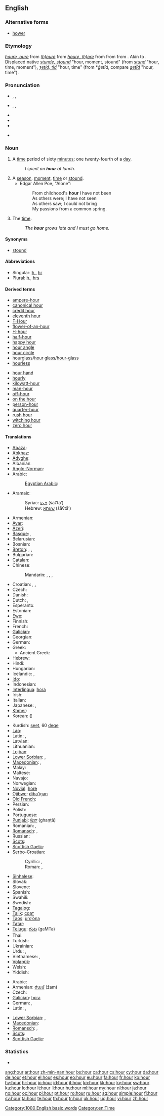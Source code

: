 ==English==

===Alternative forms===
* [[hower]] {{qualifier|archaic}}

===Etymology===
{{etyl|enm}} ''[[houre#Middle English|houre, oure]]'' from {{etyl|xno}} ''[[houre#Anglo-Norman|(h)oure]]'' from {{etyl|fro}} ''[[houre#Old French|houre, (h)ore]]'' from {{etyl|la}} {{term|hora|hōra|lang=la|hour}} from {{etyl|grc}} {{term|ὥρα||any time or period, whether of the year, month, or day|tr=hōrā|sc=polytonic|lang=grc}} from {{proto|Indo-European|yer-||yor-|year, season}}. Akin to {{ang}} {{term|lang=ang|gear|ġēar|year}}. Displaced native {{enm}} ''[[stound#Middle English|stunde, stound]]'' "hour, moment, stound" (from {{ang}} ''[[stund#Old English|stund]]'' "hour, time, moment"), {{enm}} ''[[itid#Middle English|ȝetid, tid]]'' "hour, time" (from {{ang}} *''ġetīd'', compare {{etyl|osx|-}} ''[[getid#Old Low Saxon|getīd]]'' "hour, time").

===Pronunciation===
* {{a|RP|Australia}} {{enPR|owər}}, {{IPA|/aʊ̯ə(ɹ)/}}, {{SAMPA|/aU@r/}}
* {{a|US|Canada}} {{enPR|owr}}, {{IPA|/aʊ̯ɚ/}}, {{SAMPA|/aU@`/}}
* {{audio|en-us-hour.ogg|Audio (US)}}
* {{audio|En-uk-an hour.ogg|Audio (UK)}}
* {{rhymes|aʊər}}
* {{homophones|our}} {{qualifier|depending on accent}}

===Noun===
{{wikipedia}}
{{en-noun}}

# A [[time]] period of sixty [[minute]]s; one twenty-fourth of a [[day]].
#: ''I spent an '''hour''' at lunch.''
# A [[season]], [[moment]], [[time]] or [[stound]].
#* Edgar Allen Poe, "Alone":
#*: From childhood's '''hour''' I have not been
#*: As others were; I have not seen
#*: As others saw; I could not bring
#*: My passions from a common spring.
# {{poetic}} The [[time]].
#: ''The '''hour''' grows late and I must go home.''

====Synonyms====
* [[stound]]

====Abbreviations====
* Singular: [[h.]], [[hr]]
* Plural: [[h.]], [[hrs]]

====Derived terms====
{{rel-top}}
* [[ampere-hour]]
* [[canonical hour]]
* [[credit hour]]
* [[eleventh hour]]
* [[F-Hour]]
* [[flower-of-an-hour]]
* [[H-hour]]
* [[half-hour]]
* [[happy hour]]
* [[hour angle]]
* [[hour circle]]
* [[hourglass]]/[[hour glass]]/[[hour-glass]]
* [[hourless]]
{{rel-mid}}
* [[hour hand]]
* [[hourly]]
* [[kilowatt-hour]]
* [[man-hour]]
* [[off-hour]]
* [[on the hour]]
* [[person-hour]]
* [[quarter-hour]]
* [[rush hour]]
* [[witching hour]]
* [[zero hour]]
{{rel-bottom}}

{{lookfrom|hour}}

====Translations====
{{trans-top|Time period of sixty minutes}}
* [[Abaza]]: {{tø|abq|сахӀат|sc=Cyrl}}
* [[Abkhaz]]: {{t|ab|асааҭ|sc=Cyrl}}
* [[Adyghe]]: {{tø|ady|сыхьат|sc=Cyrl}}
* Albanian: {{t-|sq|orë|f|xs=Albanian}}
* [[Anglo-Norman]]: {{tø|xno|houre}}
* Arabic: {{t+|ar|ساعة|f|tr=saa3a}}
*: [[Egyptian Arabic]]: {{tø|arz|ساعة|f|tr=saʕa|sc=Arab}}
* Aramaic:
*: Syriac: [[ܫܥܬܐ]] (šāʕtā’) {{f}}
*: Hebrew: [[שעתא]] (šāʕtā’) {{f}}
* Armenian: {{t+|hy|ժամ|tr=žam}}
* [[Avar]]: {{t|av|сагӀат|sc=Cyrl}}
* [[Azeri]]: {{t+|az|saat|xs=Azeri}}
* [[Basque]]: {{t-|eu|ordu|xs=Basque}}, {{t|eu|oren}}
* Belarusian: {{t|be|гадзіна|f|tr=hadzína|sc=Cyrl}}
* Bosnian: {{t-|bs|sat|m}}
* [[Breton]]: {{t|br|eur|f|xs=Breton}}, {{t|br|eureier|xs=Breton}}, {{t|br|eurvezh|f|xs=Breton}}
* Bulgarian: {{t+|bg|час|m|tr=čas}}
* [[Catalan]]: {{t-|ca|hora|f}}
* Chinese:
*: Mandarin: {{t|zh|小時|sc=Hani}}, {{t|zh|小时|tr=xiǎoshí|sc=Hani}}, {{qualifier|informal}} {{t|zh|鐘頭|sc=Hani}}, {{t|zh|钟头|tr=zhōngtóu|sc=Hani}}
* Croatian: {{t+|hr|sat|m}}, {{t+|hr|ura|f}}, {{t-|hr|čas|m}}
* Czech: {{t+|cs|hodina|f}}
* Danish: {{t+|da|time}}
* Dutch: {{t+|nl|uur|n}}, {{t-|nl|stonde|f}}
* Esperanto: {{t-|eo|horo|xs=Esperanto}}
* Estonian: {{t+|et|tund}}
* [[Ewe]]: {{tø|ee|gaƒoƒo|xs=Ewe}}
* Finnish: {{t+|fi|tunti}}
* French: {{t+|fr|heure|f}}
* [[Galician]]: {{t-|gl|hora|f|xs=Galician}}
* Georgian: {{t-|ka|საათი|tr=saat’i|sc=Geor|xs=Georgian}}
* German: {{t+|de|Stunde|f}}
* Greek: {{t+|el|ώρα|f|tr=óra}}
** Ancient Greek: {{tø|grc|ὥρα|f|tr=hóra|xs=Ancient Greek}}
* Hebrew: {{t+|he|שעה|f|tr=shah-AH}}
* Hindi: {{t|hi|घंटा|m|tr=ghãṇṭā|sc=Deva}}
* Hungarian: {{t+|hu|óra}}
* Icelandic: {{t+|is|klukkustund}}, {{t+|is|klukkutími}}
* [[Ido]]: {{t+|io|horo|xs=Ido}}
* Indonesian: {{t-|id|jam|xs=Indonesian}}
* [[Interlingua]]: [[hora]]
* Irish: {{t|ga|uair|f}}
* Italian: {{t+|it|ora|f}}
* Japanese: {{t|ja|時|tr=[[じ]], ji|sc=Jpan}}, {{t|ja|時間|tr=[[じかん]], jikan|sc=Jpan}}
* [[Khmer]]: {{t|km|ម៉ោង|tr=maong|sc=Khmr}}
* Korean: {{t|ko|시|tr=si|sc=Kore}} ({{t|ko|時|sc=Kore}})
{{trans-mid}}
* Kurdish: [[seet]], 60 [[deqe]]
* [[Lao]]: {{t+|lo|ຊົ່ວໂມງ|tr=sua-mööng|sc=Laoo|xs=Lao}}
* Latin: {{t+|la|hora}}, {{t+|la|hora|f}}
* Latvian: {{t-|lv|stunda|f|xs=Latvian}}
* Lithuanian: {{t+|lt|valanda|f|xs=Lithuanian}}
* [[Lojban]]: {{t-|jbo|cacra|xs=Lojban}}
* [[Lower Sorbian]]: {{tø|dsb|góźina|f}},  {{tø|dsb|góźinka|f}}
* [[Macedonian]]: {{t+|mk|час|m|tr=čas}},  {{t|mk|саат|m|tr=sáat}}
* Malay: {{t+|ms|jam|xs=Malay}}
* Maltese: {{t-|mt|siegħa|xs=Maltese}}
* Navajo: {{tø|nv|óola}}
* Norwegian: {{t+|no|time}}
* [[Novial]]: [[hore]]
* [[Ojibwe]]: [[diba'igan]]
* [[Old French]]: {{tø|fro|eure|f}}
* Persian: {{t|fa|ساعت|tr=sâ'at|sc=fa-Arab}}
* Polish: {{t+|pl|godzina|f}}
* Portuguese: {{t+|pt|hora|f}}
* [[Punjabi]]: [[ਘੰਟਾ]] (ghaṇṭā)
* Romanian: {{t+|ro|oră|f}}, {{t+|ro|ceas|m|f}}
* [[Romansch]]: {{t|rm|ura|f}}, {{t|rm|oura|f}}
* Russian: {{t|ru|час|m|tr=čas|sc=Cyrl}}
* [[Scots]]: {{tø|sco|oor|xs=Scots}}
* [[Scottish Gaelic]]: {{t-|gd|uair|f|xs=Scottish Gaelic}}
* Serbo-Croatian:
*: Cyrillic: {{t|sh|сат|m}}, {{qualifier|Bosnian, Serbian}} {{t|sh|час|m}}
*: Roman: {{t|sh|sat|m}}, {{qualifier|Bosnian, Serbian}} {{t|sh|čas|m}}
* [[Sinhalese]]: {{t|si|පැය|tr=pæya|sc=Sinh}}
* Slovak: {{t|sk|hodina|f}}
* Slovene: {{t+|sl|ura|f}}
* Spanish: {{t+|es|hora|f}}
* Swahili: {{t+|sw|saa|xs=Swahili}}
* Swedish: {{t+|sv|timme|c}}
* [[Tagalog]]: {{t|tl|oras}}
* [[Tajik]]: [[соат]]
* [[Taos]]: [[ùro’óna]]
* [[Tatar]]: {{t+|tt|сәгать|sc=Cyrl|xs=Tatar}}
* [[Telugu]]: [[గంట]] (gaMTa)
* Thai: {{t|th|ชั่วโมง|sc=Thai}}
* Turkish: {{t+|tr|saat}}
* Ukrainian: {{t|uk|година|f|tr=hodýna|sc=Cyrl}}
* Urdu: {{t|ur|گھنٹا|m|tr=ghãṇṭā|sc=ur-Arab}}, {{t|ur|گھنٹہ|m|tr=ghãṇṭā|sc=ur-Arab}}
* Vietnamese: {{t|vi|giờ}}, {{t|vi|tiếng}}
* [[Volapük]]: {{t|vo|düp}}
* Welsh: {{t+|cy|awr|f|xs=Welsh}}
* Yiddish: {{t|yi|שעה|f|tr=sho|sc=Hebr}}
{{trans-bottom}}

{{trans-top|the time}}
* Arabic: {{t+|ar|وقت|alt=وَقْت}}
* Armenian: [[ժամ]] (žam)
* Czech: {{t+|cs|hodina|f}}
* [[Galician]]: [[hora]] {{f}}
* German: {{t+|de|Zeit|f}}, {{t+|de|Uhr}}
* Latin: {{t+|la|hora}}, {{t|la| hora |f}}
{{trans-mid}}
* [[Lower Sorbian]]: {{tø|dsb|cas|m}},  {{tø|dsb|štunda|f}}
* [[Macedonian]]: {{qualifier|with definite article suffix}} {{t|mk|часот|m|tr=čásot}}
* [[Romansch]]: {{t|rm|ura|f}}, {{t|rm|oura|f}}
* [[Scots]]: {{tø|sco|oor|xs=Scots}}
* [[Scottish Gaelic]]: {{t-|gd|uair|f|xs=Scottish Gaelic}}
{{trans-bottom}}

===Statistics===
* {{rank|thousand|looking|John|366|hour|air|reason|feel}}

[[Category:1000 English basic words]]
[[Category:en:Time]]

[[ang:hour]]
[[ar:hour]]
[[zh-min-nan:hour]]
[[bs:hour]]
[[ca:hour]]
[[cs:hour]]
[[cy:hour]]
[[da:hour]]
[[de:hour]]
[[et:hour]]
[[el:hour]]
[[es:hour]]
[[eo:hour]]
[[eu:hour]]
[[fa:hour]]
[[fr:hour]]
[[ko:hour]]
[[hy:hour]]
[[hr:hour]]
[[io:hour]]
[[id:hour]]
[[it:hour]]
[[kn:hour]]
[[kk:hour]]
[[ky:hour]]
[[sw:hour]]
[[ku:hour]]
[[lo:hour]]
[[lt:hour]]
[[li:hour]]
[[hu:hour]]
[[ml:hour]]
[[my:hour]]
[[nl:hour]]
[[ja:hour]]
[[no:hour]]
[[oc:hour]]
[[pl:hour]]
[[pt:hour]]
[[ro:hour]]
[[ru:hour]]
[[sq:hour]]
[[simple:hour]]
[[fi:hour]]
[[sv:hour]]
[[ta:hour]]
[[te:hour]]
[[th:hour]]
[[tr:hour]]
[[uk:hour]]
[[ug:hour]]
[[vi:hour]]
[[zh:hour]]